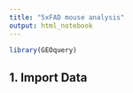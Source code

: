 ```yaml
---
title: "5xFAD mouse analysis"
output: html_notebook
---
```


```r
library(GEOquery)
```


## 1. Import Data

```r

```

